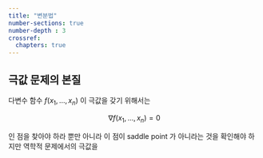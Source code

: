 ```yaml
---
title: "변분법"
number-sections: true
number-depth : 3
crossref:
  chapters: true
---
```


## 극값 문제의 본질

다변수 함수 $f(x_1,\ldots,\,x_n)$ 이 극값을 갖기 위해서는 

$$
\nabla f(x_1,\ldots,\,x_n)=0
$$

인 점을 찾아야 하라 뿐만 아니라 이 점이 saddle point 가 아니라는 것을 확인해야 하지만 역학적 문제에서의 극값을